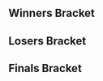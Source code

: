 {{SetGame|melee}}{{tabs static
|name1=Overview
|link1=South Coast Regionals 9
|name2=Singles Bracket
|link2=South Coast Regionals 9/Singles Bracket
|name3=Doubles Bracket
|link3=South Coast Regionals 9/Doubles
|name4=Amateur Bracket
|link4=South Coast Regionals 9/Amateur
|This=2
}}<!-- Generated with http://tournament-nub.rhcloud.com/toliquipedia name=SCR9Pro -->

==Winners Bracket==
{{32DEWBracketA
|r1m1p1=Vanity Angel |r1m1p1flag=gb |r1m1p1score=2 |r1m1win=1
|r1m1p2=Henley |r1m1p2flag= |r1m1p2score=0

|r1m2p1=BAP |r1m2p1flag= |r1m2p1score=2 |r1m2win=1
|r1m2p2=Modest Major |r1m2p2flag=gb |r1m2p2score=1

|r1m3p1=Unreal |r1m3p1flag=gb |r1m3p1score=2 |r1m3win=1
|r1m3p2=Biss |r1m3p2flag= |r1m3p2score=0

|r1m4p1=X1 |r1m4p1flag=gb |r1m4p1score=2 |r1m4win=1
|r1m4p2=Inertia |r1m4p2flag= |r1m4p2score=0

|r1m5p1=Jolteon |r1m5p1flag=gb |r1m5p1score=2 |r1m5win=1
|r1m5p2=deathtouch_lifelink |r1m5p2flag= |r1m5p2score=1

|r1m6p1=RashAttack |r1m6p1flag= |r1m6p1score=2 |r1m6win=1
|r1m6p2=Sylveon |r1m6p2flag=gb |r1m6p2score=0

|r1m7p1=Deathgazer |r1m7p1flag=gb |r1m7p1score=2 |r1m7win=1
|r1m7p2=NoScrubUK |r1m7p2flag= |r1m7p2score=0

|r1m8p1=Manyula |r1m8p1flag=gb |r1m8p1score=0 |r1m8win=2
|r1m8p2=Soy |r1m8p2flag=gb |r1m8p2score=2

|r1m9p1=Dev |r1m9p1flag=se |r1m9p1score=2 |r1m9win=1
|r1m9p2=Guts |r1m9p2flag= |r1m9p2score=0

|r1m10p1=HoorayForJay |r1m10p1flag= |r1m10p1score=2 |r1m10win=1
|r1m10p2=Calzum |r1m10p2flag= |r1m10p2score=1

|r1m11p1=HaoTwo |r1m11p1flag=gb |r1m11p1score=2 |r1m11win=1
|r1m11p2=Twig |r1m11p2flag= |r1m11p2score=0

|r1m12p1=Frenzy |r1m12p1flag=gb |r1m12p1score=2 |r1m12win=1
|r1m12p2=Draz |r1m12p2flag= |r1m12p2score=0

|r1m13p1=R23 |r1m13p1flag=gb |r1m13p1score=2 |r1m13win=1
|r1m13p2=G |r1m13p2flag= |r1m13p2score=0

|r1m14p1=Brado |r1m14p1flag= |r1m14p1score=2 |r1m14win=1
|r1m14p2=MattSmith |r1m14p2flag= |r1m14p2score=1

|r1m15p1=Jam |r1m15p1flag=gb |r1m15p1score=2 |r1m15win=1
|r1m15p2=Fayt |r1m15p2flag= |r1m15p2score=0

|r1m16p1=Pripps |r1m16p1flag=se |r1m16p1score=2 |r1m16win=1
|r1m16p2=Kone |r1m16p2flag= |r1m16p2score=1

|r2m1p1=Vanity Angel |r2m1p1flag=gb |r2m1p1score=2 |r2m1win=1
|r2m1p2=BAP |r2m1p2flag= |r2m1p2score=0

|r2m2p1=Unreal |r2m2p1flag=gb |r2m2p1score=2 |r2m2win=1
|r2m2p2=X1 |r2m2p2flag=gb |r2m2p2score=0

|r2m3p1=Jolteon |r2m3p1flag=gb |r2m3p1score=2 |r2m3win=1
|r2m3p2=RashAttack |r2m3p2flag= |r2m3p2score=0

|r2m4p1=Deathgazer |r2m4p1flag=gb |r2m4p1score=2 |r2m4win=1
|r2m4p2=Soy |r2m4p2flag=gb |r2m4p2score=1

|r2m5p1=Dev |r2m5p1flag=se|r2m5p1score=2 |r2m5win=1
|r2m5p2=HoorayForJay |r2m5p2flag= |r2m5p2score=0

|r2m6p1=HaoTwo |r2m6p1flag=gb |r2m6p1score=1 |r2m6win=2
|r2m6p2=Frenzy |r2m6p2flag=gb |r2m6p2score=2

|r2m7p1=R23 |r2m7p1flag=gb |r2m7p1score=2 |r2m7win=1
|r2m7p2=Brado |r2m7p2flag= |r2m7p2score=0

|r2m8p1=Jam |r2m8p1flag=gb |r2m8p1score=2 |r2m8win=1
|r2m8p2=Pripps |r2m8p2flag=se|r2m8p2score=0

|r3m1p1=Vanity Angel |r3m1p1flag=gb |r3m1p1score=3 |r3m1win=1
|r3m1p2=Unreal |r3m1p2flag=gb |r3m1p2score=0

|r3m2p1=Jolteon |r3m2p1flag=gb |r3m2p1score=1 |r3m2win=2
|r3m2p2=Deathgazer |r3m2p2flag=gb |r3m2p2score=3

|r3m3p1=Dev |r3m3p1flag=se |r3m3p1score=3 |r3m3win=1
|r3m3p2=Frenzy |r3m3p2flag=gb |r3m3p2score=0

|r3m4p1=R23 |r3m4p1flag=gb |r3m4p1score=3 |r3m4win=1
|r3m4p2=Jam |r3m4p2flag=gb |r3m4p2score=1

|r4m1p1=Vanity Angel |r4m1p1flag=gb |r4m1p1score=3 |r4m1win=1
|r4m1p2=Deathgazer |r4m1p2flag=gb |r4m1p2score=0

|r4m2p1=Dev |r4m2p1flag=se |r4m2p1score=3 |r4m2win=1
|r4m2p2=R23 |r4m2p2flag=gb |r4m2p2score=0
}}

==Losers Bracket==
{{32DELBracketSmwA
|tourneylink=South Coast Regionals 9
|tourneyname=South Coast Regionals 9
|l1placement=25-32
|l2placement=17-24
|l3placement=13-16
|l4placement=9-12
|l5placement=7-8
|l6placement=5-6

|l1m1p1=Henley |l1m1p1flag= |l1m1p1score=0 |l1m1win=2
|l1m1p2=Modest Major |l1m1p2flag=gb |l1m1p2score=2

|l1m2p1=Biss |l1m2p1flag= |l1m2p1score=2 |l1m2win=1
|l1m2p2=Inertia |l1m2p2flag= |l1m2p2score=0

|l1m3p1=deathtouch_lifelink |l1m3p1flag= |l1m3p1score=0 |l1m3win=2
|l1m3p2=Sylveon |l1m3p2flag=gb |l1m3p2score=2

|l1m4p1=NoScrubUK |l1m4p1flag= |l1m4p1score=0 |l1m4win=2
|l1m4p2=Manyula |l1m4p2flag=gb |l1m4p2score=2

|l1m5p1=Guts |l1m5p1flag= |l1m5p1score=2 |l1m5win=1
|l1m5p2=Calzum |l1m5p2flag= |l1m5p2score=0

|l1m6p1=Twig |l1m6p1flag= |l1m6p1score=0 |l1m6win=2
|l1m6p2=Draz |l1m6p2flag= |l1m6p2score=2

|l1m7p1=G |l1m7p1flag= |l1m7p1score=1 |l1m7win=2
|l1m7p2=MattSmith |l1m7p2flag= |l1m7p2score=2

|l1m8p1=Fayt |l1m8p1flag= |l1m8p1score=1 |l1m8win=2
|l1m8p2=Kone |l1m8p2flag= |l1m8p2score=2

|l2m1p1=Pripps |l2m1p1flag=se |l2m1p1score=2 |l2m1win=1
|l2m1p2=Modest Major |l2m1p2flag=gb |l2m1p2score=1

|l2m2p1=Brado |l2m2p1flag= |l2m2p1score=0 |l2m2win=2
|l2m2p2=Biss |l2m2p2flag= |l2m2p2score=2

|l2m3p1=HaoTwo |l2m3p1flag=gb |l2m3p1score=2 |l2m3win=1
|l2m3p2=Sylveon |l2m3p2flag=gb |l2m3p2score=0

|l2m4p1=HoorayForJay |l2m4p1flag= |l2m4p1score=1 |l2m4win=2
|l2m4p2=Manyula |l2m4p2flag=gb |l2m4p2score=2

|l2m5p1=Soy |l2m5p1flag=gb |l2m5p1score=2 |l2m5win=1
|l2m5p2=Guts |l2m5p2flag= |l2m5p2score=0

|l2m6p1=RashAttack |l2m6p1flag= |l2m6p1score=2 |l2m6win=1
|l2m6p2=Draz |l2m6p2flag= |l2m6p2score=1

|l2m7p1=X1 |l2m7p1flag=gb |l2m7p1score=2 |l2m7win=1
|l2m7p2=MattSmith |l2m7p2flag= |l2m7p2score=0

|l2m8p1=BAP |l2m8p1flag= |l2m8p1score=2 |l2m8win=1
|l2m8p2=Kone |l2m8p2flag= |l2m8p2score=1

|l3m1p1=Pripps |l3m1p1flag=se |l3m1p1score=2 |l3m1win=1
|l3m1p2=Biss |l3m1p2flag= |l3m1p2score=0

|l3m2p1=HaoTwo |l3m2p1flag=gb |l3m2p1score=2 |l3m2win=1
|l3m2p2=Manyula |l3m2p2flag=gb |l3m2p2score=0

|l3m3p1=Soy |l3m3p1flag=gb |l3m3p1score=0 |l3m3win=2
|l3m3p2=RashAttack |l3m3p2flag= |l3m3p2score=2

|l3m4p1=X1 |l3m4p1flag=gb |l3m4p1score=2 |l3m4win=1
|l3m4p2=BAP |l3m4p2flag= |l3m4p2score=1

|l4m1p1=Jolteon |l4m1p1flag=gb |l4m1p1score=3 |l4m1win=1
|l4m1p2=Pripps |l4m1p2flag=se |l4m1p2score=0

|l4m2p1=Unreal |l4m2p1flag=gb |l4m2p1score=1 |l4m2win=2
|l4m2p2=HaoTwo |l4m2p2flag=gb |l4m2p2score=3

|l4m3p1=Jam |l4m3p1flag=gb |l4m3p1score=1 |l4m3win=2
|l4m3p2=RashAttack |l4m3p2flag= |l4m3p2score=3

|l4m4p1=Frenzy |l4m4p1flag=gb |l4m4p1score=2 |l4m4win=2
|l4m4p2=X1 |l4m4p2flag=gb |l4m4p2score=3

|l5m1p1=Jolteon |l5m1p1flag=gb |l5m1p1score=1 |l5m1win=2
|l5m1p2=HaoTwo |l5m1p2flag=gb |l5m1p2score=3

|l5m2p1=RashAttack |l5m2p1flag= |l5m2p1score=0 |l5m2win=2
|l5m2p2=X1 |l5m2p2flag=gb |l5m2p2score=3

|l6m1p1=R23 |l6m1p1flag=gb |l6m1p1score=3 |l6m1win=1
|l6m1p2=HaoTwo |l6m1p2flag=gb |l6m1p2score=0

|l6m2p1=Deathgazer |l6m2p1flag=gb |l6m2p1score=3 |l6m2win=1
|l6m2p2=X1 |l6m2p2flag=gb |l6m2p2score=1
}}

==Finals Bracket==
<onlyinclude>
{{DEFinalSmwBracket
|tourneylink=South Coast Regionals 9
|tourneyname=South Coast Regionals 9
|l1placement=4
|r2placement=3
|r3loserplacement=2
|r3winnerplacement=1

<!-- FROM WINNERS -->
|r1m1p1=Vanity Angel |r1m1p1flag=gb |r1m1p1score=3 |r1m1win=1
|r1m1p2=Dev |r1m1p2flag=se |r1m1p2score=0

<!-- FROM LOSERS -->
|l1m1p1=R23 |l1m1p1flag=gb |l1m1p1score=3 |l1m1win=1
|l1m1p2=Deathgazer  |l1m1p2flag=gb |l1m1p2score=0

<!-- LOSERS FINALS -->
|r2m1p1=Dev |r2m1p1flag=se |r2m1p1score=3 |r2m1win=1
|r2m1p2=R23 |r2m1p2flag=gb |r2m1p2score=0

<!-- GRAND FINALS -->
|r3m1p1=Vanity Angel |r3m1p1flag=gb |r3m1p1score=3 |r3m1win=1
|r3m1p2=Dev |r3m1p2flag=se |r3m1p2score=1
}}
</onlyinclude>
